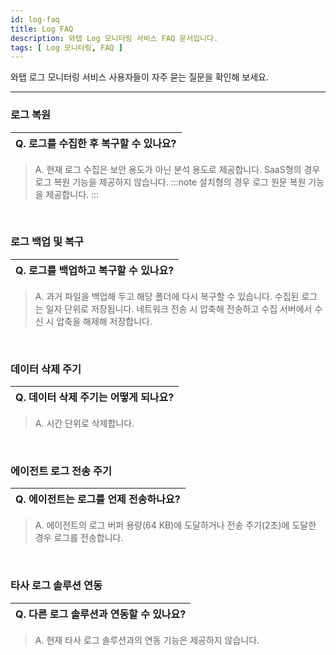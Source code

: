 ```yaml
---
id: log-faq
title: Log FAQ
description: 와탭 Log 모니터링 서비스 FAQ 문서입니다.
tags: [ Log 모니터링, FAQ ]
---
```


와탭 로그 모니터링 서비스 사용자들이 자주 묻는 질문을 확인해 보세요. 

---

<div class ='faq'>

### 로그 복원

|Q. 로그를 수집한 후 복구할 수 있나요?|
|---|

> A. 현재 로그 수집은 보안 용도가 아닌 분석 용도로 제공합니다. SaaS형의 경우 로그 복원 기능을 제공하지 않습니다. 
>:::note
>설치형의 경우 로그 원문 복원 기능을 제공합니다.
>:::

<br/>

### 로그 백업 및 복구

|Q. 로그를 백업하고 복구할 수 있나요?|
|---|

>A. 과거 파일을 백업해 두고 해당 폴더에 다시 복구할 수 있습니다. 수집된 로그는 일자 단위로 저장됩니다. 네트워크 전송 시 압축해 전송하고 수집 서버에서 수신 시 압축을 해제해 저장합니다.

<br/>

### 데이터 삭제 주기

|Q. 데이터 삭제 주기는 어떻게 되나요?|
|---|

>A. 시간 단위로 삭제합니다.

<br/>

### 에이전트 로그 전송 주기

|Q. 에이전트는 로그를 언제 전송하나요?|
|---|

>A. 에이전트의 로그 버퍼 용량(64 KB)에 도달하거나 전송 주기(2초)에 도달한 경우 로그를 전송합니다.

<br/>

### 타사 로그 솔루션 연동

|Q. 다른 로그 솔루션과 연동할 수 있나요?|
|---|

>A. 현재 타사 로그 솔루션과의 연동 기능은 제공하지 않습니다.

<br/>


</div>